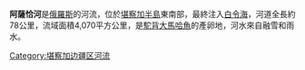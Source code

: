 '''阿薩恰河'''是[[俄羅斯|俄羅斯]]的河流，位於[[堪察加半島|堪察加半島]]東南部，最終注入[[白令海|白令海]]，河道全長約78公里，流域面積4,070平方公里，是[[駝背大馬哈魚|駝背大馬哈魚]]的產卵地，河水來自融雪和雨水。

{{Russia-geo-stub}}

[[Category:堪察加边疆区河流|Category:堪察加边疆区河流]]